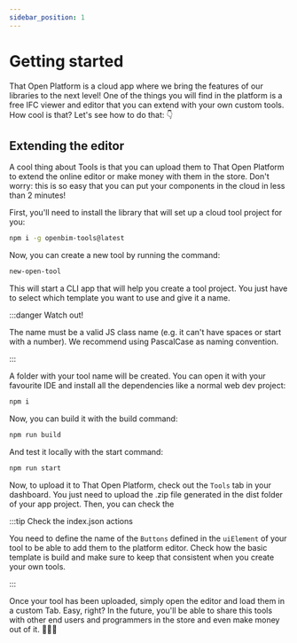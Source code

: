 ```yaml
---
sidebar_position: 1
---
```


# Getting started

That Open Platform is a cloud app where we bring the features of our libraries to the next level! One of the things you will find in the platform is a free IFC viewer and editor that you can extend with your own custom tools. How cool is that? Let's see how to do that: 👇

## Extending the editor

A cool thing about Tools is that you can upload them to That Open Platform to extend the online editor or make money with them in the store. Don't worry: this is so easy that you can put your components in the cloud in less than 2 minutes!

First, you'll need to install the library that will set up a cloud tool project for you:

```bash
npm i -g openbim-tools@latest
```

Now, you can create a new tool by running the command:

```bash
new-open-tool
```

This will start a CLI app that will help you create a tool project. You just have to select which template you want to use and give it a name.

:::danger Watch out!

The name must be a valid JS class name (e.g. it can't have spaces or start with a number). We recommend
using PascalCase as naming convention.

:::

A folder with your tool name will be created. You can open it with your favourite IDE and install all the dependencies like a normal web dev project:

```bash
npm i
```

Now, you can build it with the build command:

```bash
npm run build
```

And test it locally with the start command:

```bash
npm run start
```

Now, to upload it to That Open Platform, check out the `Tools` tab in your dashboard. You just need to upload the .zip file generated in the dist folder of your app project. Then, you can check the

:::tip Check the index.json actions

You need to define the name of the `Buttons` defined in the `uiElement` of your tool to be able to add them to the platform editor. Check how the basic template is build and make sure to keep that consistent when you create your own tools.

:::

Once your tool has been uploaded, simply open the editor and load them in a custom Tab. Easy, right? In the future, you'll be able to share this tools with other end users and programmers in the store and even make money out of it. 🚀🚀🚀
